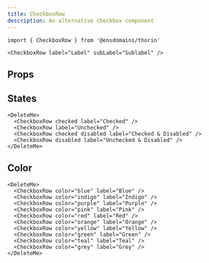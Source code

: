 ```yaml
---
title: CheckboxRow
description: An alternative checkbox component
---
```


```tsx
import { CheckboxRow } from '@ensdomains/thorin'
```

```tsx live=true expand=true
<CheckboxRow label="Label" subLabel="Sublabel" />
```

## Props

<PropsTable sourceLink={sourceLink} types={types} />

## States

```tsx live=true expand=true
<DeleteMe>
  <CheckboxRow checked label="Checked" />
  <CheckboxRow label="Unchecked" />
  <CheckboxRow checked disabled label="Checked & Disabled" />
  <CheckboxRow disabled label="Unchecked & Disabled" />
</DeleteMe>
```

## Color

```tsx live=true expand=true
<DeleteMe>
  <CheckboxRow color="blue" label="Blue" />
  <CheckboxRow color="indigo" label="Indigo" />
  <CheckboxRow color="purple" label="Purple" />
  <CheckboxRow color="pink" label="Pink" />
  <CheckboxRow color="red" label="Red" />
  <CheckboxRow color="orange" label="Orange" />
  <CheckboxRow color="yellow" label="Yellow" />
  <CheckboxRow color="green" label="Green" />
  <CheckboxRow color="teal" label="Teal" />
  <CheckboxRow color="grey" label="Grey" />
</DeleteMe>
```
